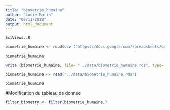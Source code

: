 ```yaml
---
title: "biometrie_humaine"
author: "Lucie-Marin"
date: "09/11/2018"
output: html_document
---
```


```r
SciViews::R
```

```r
biometrie_humaine <- read$csv ("https://docs.google.com/spreadsheets/d/e/2PACX-1vQoVtSWbENWzxbALxD0qyNDqxV4uSYqzLCtJgcNGE7ciT6nkWOjA9b6dMBHaSUY8Nw5f-mSpUEeN-3S/pub?output=csv") 

biometrie_humaine
```

```r
write (biometrie_humaine, file= "../data/biometrie_humaine.rds", type= "rds")

biometrie_humaine <- read("../data/biometrie_humaine.rds")
```

```r
biometrie_humaine
```




#Modification du tableau de donnée

```r
filter_biometry <- filter(biometrie_humaine,)

```


